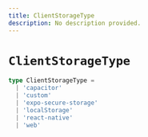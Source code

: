 ```yaml
---
title: ClientStorageType
description: No description provided.
---
```


# `ClientStorageType`

```ts
type ClientStorageType =
  | 'capacitor'
  | 'custom'
  | 'expo-secure-storage'
  | 'localStorage'
  | 'react-native'
  | 'web'
```

